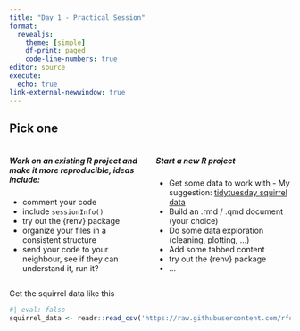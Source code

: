 ```yaml
---
title: "Day 1 - Practical Session"
format: 
  revealjs:
    theme: [simple]
    df-print: paged
    code-line-numbers: true
editor: source
execute: 
  echo: true
link-external-newwindow: true
---
```


## Pick one {.smaller .scrollable}

:::: {.columns}

::: {.column width="50%"}

##### **Work on an existing R project** and make it more reproducible, ideas include:

-   comment your code
-   include `sessionInfo()`
-   try out the {renv} package
-   organize your files in a consistent structure
-   send your code to your neighbour, see if they can understand it, run it?

:::

::: {.column width="50%"}

#####  Start a new R project

-   Get some data to work with - My suggestion: [tidytuesday squirrel data](https://github.com/rfordatascience/tidytuesday/blob/master/data/2023/2023-05-23/readme.md)
-   Build an .rmd / .qmd document (your choice)
-   Do some data exploration (cleaning, plotting, ...)
-   Add some tabbed content
-   try out the {renv} package
-   ... 

:::

::::

Get the squirrel data like this
```r
#| eval: false
squirrel_data <- readr::read_csv('https://raw.githubusercontent.com/rfordatascience/tidytuesday/master/data/2023/2023-05-23/squirrel_data.csv')
```

